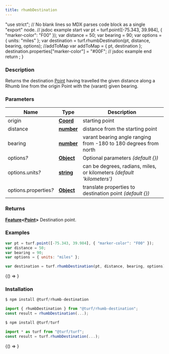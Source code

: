 ```yaml
---
title: rhumbDestination
---
```



  "use strict";
  // No blank lines so MDX parses code block as a single "export" node.
  // jsdoc example start
  var pt = turf.point([-75.343, 39.984], { "marker-color": "F00" });
  var distance = 50;
  var bearing = 90;
  var options = { units: "miles" };
  var destination = turf.rhumbDestination(pt, distance, bearing, options);
  //addToMap
  var addToMap = { pt, destination };
  destination.properties["marker-color"] = "#00F";
  // jsdoc example end
  return <ExampleMap addToMap={addToMap} />;
}

### Description

Returns the destination [Point](https://tools.ietf.org/html/rfc7946#section-3.1.2) having travelled the given distance along a Rhumb line from the
origin Point with the (varant) given bearing.

### Parameters

| Name                       | Type                                                                                            | Description                                                            |
| -------------------------- | ----------------------------------------------------------------------------------------------- | ---------------------------------------------------------------------- |
| origin                     | **[Coord](https://tools.ietf.org/html/rfc7946#section-3.1.1)**                                  | starting point                                                         |
| distance                   | **[number](https://developer.mozilla.org/docs/Web/JavaScript/Reference/Global_Objects/Number)** | distance from the starting point                                       |
| bearing                    | **[number](https://developer.mozilla.org/docs/Web/JavaScript/Reference/Global_Objects/Number)** | varant bearing angle ranging from -180 to 180 degrees from north       |
| options<i>?</i>            | **[Object](https://developer.mozilla.org/docs/Web/JavaScript/Reference/Global_Objects/Object)** | Optional parameters _(default &#123;&#125;)_                           |
| options.units<i>?</i>      | **[string](https://developer.mozilla.org/docs/Web/JavaScript/Reference/Global_Objects/String)** | can be degrees, radians, miles, or kilometers _(default 'kilometers')_ |
| options.properties<i>?</i> | **[Object](https://developer.mozilla.org/docs/Web/JavaScript/Reference/Global_Objects/Object)** | translate properties to destination point _(default &#123;&#125;)_     |

### Returns

**[Feature](https://tools.ietf.org/html/rfc7946#section-3.2)&lt;[Point](https://tools.ietf.org/html/rfc7946#section-3.1.2)&gt;** Destination point.

### Examples

```javascript
var pt = turf.point([-75.343, 39.984], { "marker-color": "F00" });
var distance = 50;
var bearing = 90;
var options = { units: "miles" };

var destination = turf.rhumbDestination(pt, distance, bearing, options);
```

<BrowserOnly>{() => <Map0 />}</BrowserOnly>

### Installation

```javascript
$ npm install @turf/rhumb-destination

import { rhumbDestination } from "@turf/rhumb-destination";
const result = rhumbDestination(...);
```

```javascript
$ npm install @turf/turf

import * as turf from "@turf/turf";
const result = turf.rhumbDestination(...);
```

<!-- Expose turf as global var for experimenting in the browser console -->

<BrowserOnly>{() => <WindowTurfGlobal turf={turf} />}</BrowserOnly>
